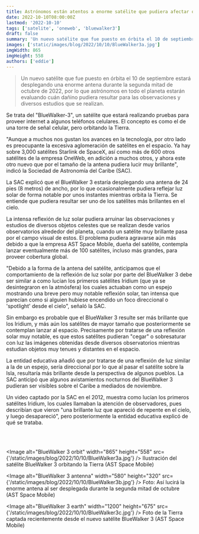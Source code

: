 ```yaml
---
title: Astrónomos están atentos a enorme satélite que pudiera afectar observaciones
date: 2022-10-10T08:00:00Z
lastmod: '2022-10-10'
tags: ['satelite', 'oneweb', 'bluewalker3']
draft: false
summary: 'Un nuevo satélite que fue puesto en órbita el 10 de septiembre estará desplegando una enorme antena durante la segunda mitad de octubre de 2022, por lo que astrónomos en todo el planeta estarán evaluando cuán dañino pudiera resultar para las observaciones y diversos estudios que se realizan.'
images: ['static/images/blog/2022/10/10/BlueWalker3a.jpg']
imgWidth: 865
imgHeight: 558
authors: ['eddie']
---
```


> Un nuevo satélite que fue puesto en órbita el 10 de septiembre estará desplegando una enorme antena durante la segunda mitad de octubre de 2022, por lo que astrónomos en todo el planeta estarán evaluando cuán dañino pudiera resultar para las observaciones y diversos estudios que se realizan.

Se trata del "BlueWalker-3", un satélite que estará realizando pruebas para proveer internet a algunos teléfonos celulares. El concepto es como el de una torre de señal celular, pero orbitando la Tierra.

"Aunque a muchos nos gustan los avances en la tecnología, por otro lado es preocupante la excesiva aglomeración de satélites en el espacio. Ya hay sobre 3,000 satélites Starlink de SpaceX, así como más de 600 otros satélites de la empresa OneWeb,
en adición a muchos otros, y ahora este otro nuevo que por el tamaño de la antena pudiera lucir muy brillante", indicó la Sociedad de Astronomía del Caribe (SAC).

La SAC explicó que el BlueWalker 3 estaría desplegando una antena de 24 pies (8 metros) de ancho, por lo que ocasionalmente pudiera reflejar luz solar de forma notable por unos instantes mientras orbita la Tierra. Se entiende que pudiera resultar ser uno de los satélites más brillantes en el cielo.

La intensa reflexión de luz solar pudiera arruinar las observaciones y estudios de diversos objetos celestes que se realizan desde varios observatorios alrededor del planeta, cuando un satélite muy brillante pasa por el campo visual de estos. El problema pudiera agravarse aún más debido a que la empresa AST Space Mobile, dueña del satélite, contempla lanzar eventualmente más de 100 satélites, incluso más grandes, para proveer cobertura global.

"Debido a la forma de la antena del satélite, anticipamos que el comportamiento de la reflexión de luz solar por parte del BlueWalker 3 debe ser similar a como lucían los primeros satélites Iridium (que ya se desintegraron en la atmósfera) los cuales actuaban
como un espejo mostrando una breve pero muy notable reflexión solar, tan intensa que parecían como si alguien hubiese encendido un foco direccional o 'spotlight' desde el cielo", señaló la SAC.

Sin embargo es probable que el BlueWalker 3 resulte ser más brillante que los Iridium, y más aún los satélites de mayor tamaño que posteriormente se contemplan lanzar al espacio. Precisamente por tratarse de una reflexión solar muy notable, es que estos satélites pudieran "cegar" o sobresaturar con luz las imágenes obtenidas desde diversos observatorios mientras estudian objetos muy tenues y distantes en el espacio.

La entidad educativa añadió que por tratarse de una reflexión de luz similar a la de un espejo, sería direccional por lo que al pasar el satélite sobre la Isla, resultaría más brillante desde la perspectiva de algunos pueblos. La SAC anticipó que algunos avistamientos nocturnos del BlueWalker 3 pudieran ser visibles sobre el Caribe a mediados de noviembre.

Un video captado por la SAC en el 2012, muestra como lucían los primeros satélites Iridium, los cuales llamaban la atención de observadores, pues describían que vieron "una brillante luz que apareció de repente en el cielo, y luego desapareció", pero
posteriormente la entidad educativa explicó de qué se trataba.

<ResponsiveReactPlayer url="https://www.youtube.com/watch?v=np1GHVLm_aI" />
<br />
<br />

<Image
  alt="BlueWalker 3 orbit"
  width="865"
  height="558"
  src={'/static/images/blog/2022/10/10/BlueWalker3a.jpg'}
/>
<ImageCaption>
  Ilustración del satélite BlueWalker 3 orbitando la Tierra (AST Space Mobile)
</ImageCaption>
<br />

<Image
  alt="BlueWalker 3 antenna"
  width="580"
  height="320"
  src={'/static/images/blog/2022/10/10/BlueWalker3b.jpg'}
/>
<ImageCaption>
  Foto: Así lucirá la enorme antena al ser desplegada durante la segunda mitad de octubre (AST Space
  Mobile)
</ImageCaption>
<br />

<Image
  alt="BlueWalker 3 earth"
  width="1200"
  height="675"
  src={'/static/images/blog/2022/10/10/BlueWalker3c.jpg'}
/>
<ImageCaption>
  Foto de la Tierra captada recientemente desde el nuevo satélite BlueWalker 3 (AST Space Mobile)
</ImageCaption>
<br />
